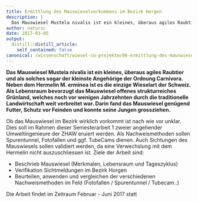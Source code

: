 ```yaml
---
title: Ermittlung des Mauswieselvorkommens im Bezirk Horgen
description: |
  Das Mauswiesel Mustela nivalis ist ein kleines, überaus agiles Raubtier und als solches sogar der kleinste Angehörige der Ordnung Carnivora. Neben dem Hermelin M. erminea ist es die einzige Wieselart der Schweiz. Als Lebensraum bevorzugt das Mauswiesel offenes strukturreiches Grünland, welches noch vor wenigen Jahrzehnten durch die traditionelle Landwirtschaft weit verbreitet war. Darin fand das Mauswiesel genügend Futter, Schutz vor Feinden und konnte seine Jungen grossziehen.
author: natursc
date: 2017-03-05
output:
  distill::distill_article:
    self_contained: false
canonical: /wissenschaft/wiesel-co-projekte/86-ermittlung-des-mauswieselvorkommens-mustela-nivalis-im-bezirk-horgen
---
```



**Das Mauswiesel Mustela nivalis ist ein kleines, überaus agiles
Raubtier und als solches sogar der kleinste Angehörige der Ordnung
Carnivora. Neben dem Hermelin M. erminea ist es die einzige Wieselart
der Schweiz. Als Lebensraum bevorzugt das Mauswiesel offenes
strukturreiches Grünland, welches noch vor wenigen Jahrzehnten durch die
traditionelle Landwirtschaft weit verbreitet war. Darin fand das
Mauswiesel genügend Futter, Schutz vor Feinden und konnte seine Jungen
grossziehen.**  
  
Ob das Mauswiesel im Bezirk wirklich vorkommt ist nach wie vor unklar.
Dies soll im Rahmen dieser Semesterarbeit 1 zweier angehender
Umweltingenieure der ZHAW eruiert werden. Als Nachweismethoden sollen
Spurentunnel, Fotofallen und ggf. TubeCams dienen. Auch Sichtungen des
Mauswiesels sollen validiert werden, da eine Verwechslung mit dem
Hermelin nicht auszuschliessen ist. Ziele der Arbeit sind:

-   Beschrieb Mauswiesel (Merkmalen, Lebensraum und Tageszyklus)
-   Verifikation Sichtmeldungen im Bezirk Horgen
-   Beurteilen, anwenden und vergleichen der verschiedenen
    Nachweismethoden im Feld (Fotofallen / Spurentunnel / Tubecam..)

Die Arbeit findet im Zeitraum Februar - Juni 2017 statt

<!--http://wieselundco.ch/wissenschaft/wiesel-co-projekte/86-ermittlung-des-mauswieselvorkommens-mustela-nivalis-im-bezirk-horgen-->
